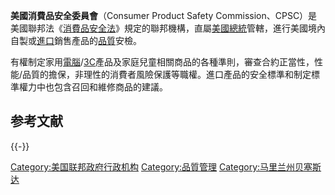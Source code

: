 {{Infobox Government agency
|agency_name     = 美國消費品安全委員會
|nativename      = 
|nativename_a    =
|nativename_r    =
|logo            = 
|logo_width      = 
|logo_caption    = 
|seal            = Seal of the United States Consumer Product Safety Commission.svg
|seal_width      = 140px
|seal_caption    = Consumer Product Safety Commission seal
|formed          = 1972
|date1           =
|date1_name      =
|date2           =
|date2_name      =
|preceding1      =
|preceding2      =
|dissolved       =
|superseding     =
|jurisdiction    =
|headquarters    =
|employees       = 500<ref name="www.cpsc.gov">[http://www.cpsc.gov/about/faq.html#whe www.cpsc.gov] {{webarchive|url=https://web.archive.org/web/20130116072931/http://www.cpsc.gov/about/faq.html |date=2013-01-16 }} FAQ. Retrieved 2010-06-17.</ref>
|budget          = 
|chief1_name     = Inez Moore Tenenbaum
|chief1_position = Chairman
|parent_agency   =
|child1_agency   =
|child2_agency   =
|website         = [http://www.cpsc.gov www.cpsc.gov]
|footnotes       = 
}}
'''美國消費品安全委員會'''（Consumer Product Safety Commission、CPSC）是美國聯邦法《[[消費品安全法|消費品安全法]]》規定的聯邦機構，直屬[[美國總統|美國總統]]管轄，進行美國境內自製或[[進口|進口]]銷售產品的[[品質|品質]]安檢。

有權制定家用[[電腦|電腦]]/[[3C_(商品代稱)|3C]]產品及家庭兒童相關商品的各種準則，審查合約正當性，性能/品質的擔保，非理性的消費者風險保護等職權。進口產品的安全標準和制定標準權力中也包含召回和維修商品的建議。

== 参考文献 ==
{{Reflist|2}}

{{-}}
{{美国联邦政府}}

[[Category:美国联邦政府行政机构|Category:美国联邦政府行政机构]]
[[Category:品質管理|Category:品質管理]]
[[Category:马里兰州贝塞斯达|Category:马里兰州贝塞斯达]]